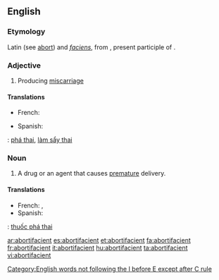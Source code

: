 ==English==

===Etymology===
Latin {{term|sc=polytonic|abortus||miscarriage|lang=la}} (see [[abort]]) and ''[[faciens]]'', from {{term|sc=polytonic|facere||I am making|lang=la}}, present participle of {{term|sc=polytonic|facio||I make|lang=la}}.
===Adjective===
{{en-adj}}

# Producing [[miscarriage]]

====Translations====
{{trans-top|producing miscarriage}}
* French: {{t|fr|abortif}}
{{trans-mid}}
* Spanish: {{t+|es|abortivo}}
{{trans-bottom}}

{{checktrans}}
{{ttbc|vi}}: [[phá thai]], [[làm sẩy thai]]

===Noun===
{{en-noun}}

# {{pharmacology}} A drug or an agent that causes [[premature]] delivery.

====Translations====
{{trans-top|agent that causes premature delivery}}
* French: {{t|fr|abortif|m}}, {{t|fr|remède abortif|m}}
* Spanish: {{t+|es|abortivo|m}}
{{trans-mid}}
{{trans-bottom}}

{{checktrans}}
{{ttbc|vi}}: [[thuốc phá thai]]

[[Category:English words not following the I before E except after C rule]]

[[ar:abortifacient]]
[[es:abortifacient]]
[[et:abortifacient]]
[[fa:abortifacient]]
[[fr:abortifacient]]
[[it:abortifacient]]
[[hu:abortifacient]]
[[ta:abortifacient]]
[[vi:abortifacient]]